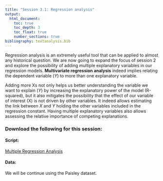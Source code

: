 ```yaml
---
title: "Session 3.1: Regression analysis"
output: 
  html_document:
    toc: true
    toc_depth: 3
    toc_float: true
    number_sections: true
bibliography: textanalysis.bib
---
```

Regression analysis is an extremely useful tool that can be applied to almost any historical question. We are now going to expand the focus of session 2 and explore the possibility of adding multiple explanatory variables in our regression models. **Multivariate regression analysis** indeed implies relating the dependent variable ($Y$) to more than one explanatory variable.

Adding more Xs not only helps us better understanding the variable we want to explain ($Y$) by increasing the explanatory power of the model (R-squared), but it also mitigates the possibility that the effect of our variable of interest (X) is not driven by other variables. It indeed allows estimating the link between $X$ and $Y$ holding the other variables included in the regression constant. Having multiple explanatory variables also allows assessing the relative importance of competing explanations.

### Download the following for this session:

#### Script: 

[Multiple Regression Analysis](scripts/4_regression.R)


#### Data:

We will be continue using the Paisley dataset. 